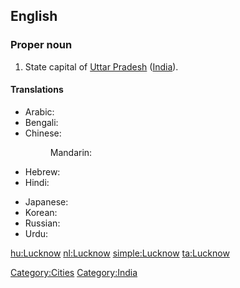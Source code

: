 ==English==
{{wikipedia}}

===Proper noun===
{{en-proper noun}}

# State capital of [[Uttar Pradesh]] ([[India]]).

====Translations====
{{trans-top|capital of Uttar Pradesh, India}}
* Arabic: {{t|ar|لكنو|m|tr=laknuu}}
* Bengali: {{t|bn|লখনৌ|sc=Beng}}
* Chinese:
*: Mandarin: {{t|cmn|勒克瑙|tr=Lēikènǎo|sc=Hani}}
* Hebrew: {{t|he|לאקנאו}}
* Hindi: {{t|hi|लखनऊ|tr=Lakhna'ū|xs=Hindi}}
{{trans-mid}}
* Japanese: {{t|ja|ラクナウ|tr=Rakunau}}
* Korean: {{t|ko|러크나우|tr=Leokeunau|sc=Hang}}
* Russian: {{t|ru|Лакхнау|m|tr=Lakxnáu}}
* Urdu: {{t|ur|لکھنؤ|tr=Lakhna'ū|xs=Urdu}}
{{trans-bottom}}

[[Category:Cities]]
[[Category:India]]

[[hu:Lucknow]]
[[nl:Lucknow]]
[[simple:Lucknow]]
[[ta:Lucknow]]